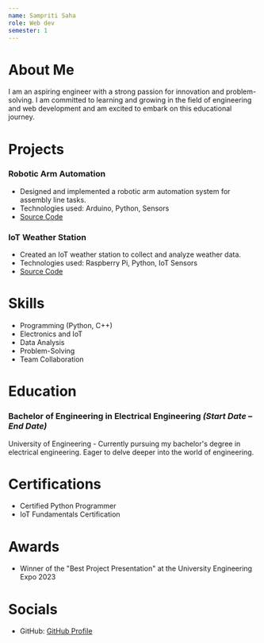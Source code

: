 ```yaml
---
name: Sampriti Saha
role: Web dev 
semester: 1
---
```


# About Me
I am an aspiring engineer with a strong passion for innovation and problem-solving. I am committed to learning and growing in the field of engineering and web development and am excited to embark on this educational journey.


# Projects

### **Robotic Arm Automation**
- Designed and implemented a robotic arm automation system for assembly line tasks.
- Technologies used: Arduino, Python, Sensors
- [Source Code](https://github.com/Sampriti2803/robotic-arm-automation)

### **IoT Weather Station**
- Created an IoT weather station to collect and analyze weather data.
- Technologies used: Raspberry Pi, Python, IoT Sensors
- [Source Code](https://github.com/Sampriti2803/iot-weather-station)

# Skills
- Programming (Python, C++)     
- Electronics and IoT
- Data Analysis
- Problem-Solving  
- Team Collaboration

# Education

### Bachelor of Engineering in Electrical Engineering _(Start Date – End Date)_
University of Engineering - Currently pursuing my bachelor's degree in electrical engineering. Eager to delve deeper into the world of engineering.

# Certifications
- Certified Python Programmer
- IoT Fundamentals Certification

# Awards
- Winner of the "Best Project Presentation" at the University Engineering Expo 2023

# Socials
- GitHub: [GitHub Profile](https://github.com/Sampriti2803)